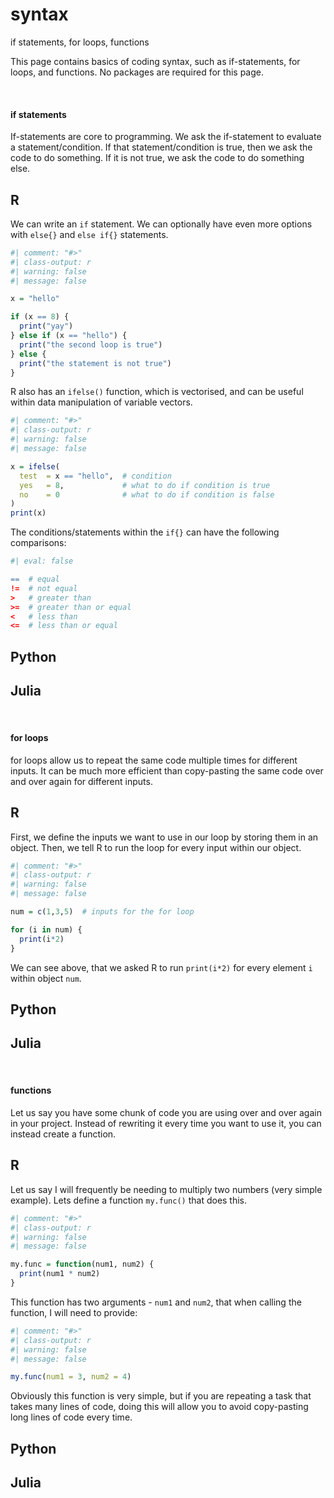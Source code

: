 # syntax {.unnumbered}

::: small
if statements, for loops, functions
:::

This page contains basics of coding syntax, such as if-statements, for loops, and functions. No packages are required for this page.

<br />

#### if statements

If-statements are core to programming. We ask the if-statement to evaluate a statement/condition. If that statement/condition is true, then we ask the code to do something. If it is not true, we ask the code to do something else.

::: panel-tabset
## R

We can write an `if` statement. We can optionally have even more options with `else{}` and `else if{}` statements.

```r
#| comment: "#>"
#| class-output: r
#| warning: false
#| message: false

x = "hello"

if (x == 8) {
  print("yay")
} else if (x == "hello") {
  print("the second loop is true")
} else {
  print("the statement is not true")
}
```

R also has an `ifelse()` function, which is vectorised, and can be useful within data manipulation of variable vectors.

```r
#| comment: "#>"
#| class-output: r
#| warning: false
#| message: false

x = ifelse(
  test  = x == "hello",  # condition
  yes   = 8,             # what to do if condition is true
  no    = 0              # what to do if condition is false
)
print(x)
```

The conditions/statements within the `if{}` can have the following comparisons:

```r
#| eval: false

==  # equal
!=  # not equal
>   # greater than
>=  # greater than or equal
<   # less than
<=  # less than or equal
```

## Python

## Julia
:::

<br />

#### for loops

for loops allow us to repeat the same code multiple times for different inputs. It can be much more efficient than copy-pasting the same code over and over again for different inputs.

::: panel-tabset
## R

First, we define the inputs we want to use in our loop by storing them in an object. Then, we tell R to run the loop for every input within our object.

```r
#| comment: "#>"
#| class-output: r
#| warning: false
#| message: false

num = c(1,3,5)  # inputs for the for loop

for (i in num) {
  print(i*2)
}
```

We can see above, that we asked R to run `print(i*2)` for every element `i` within object `num`.

## Python

## Julia
:::

<br />

#### functions

Let us say you have some chunk of code you are using over and over again in your project. Instead of rewriting it every time you want to use it, you can instead create a function.

::: panel-tabset
## R

Let us say I will frequently be needing to multiply two numbers (very simple example). Lets define a function `my.func()` that does this.

```r
#| comment: "#>"
#| class-output: r
#| warning: false
#| message: false

my.func = function(num1, num2) {
  print(num1 * num2)
}
```

This function has two arguments - `num1` and `num2`, that when calling the function, I will need to provide:

```r
#| comment: "#>"
#| class-output: r
#| warning: false
#| message: false

my.func(num1 = 3, num2 = 4)
```

Obviously this function is very simple, but if you are repeating a task that takes many lines of code, doing this will allow you to avoid copy-pasting long lines of code every time.

## Python

## Julia
:::

<br />

